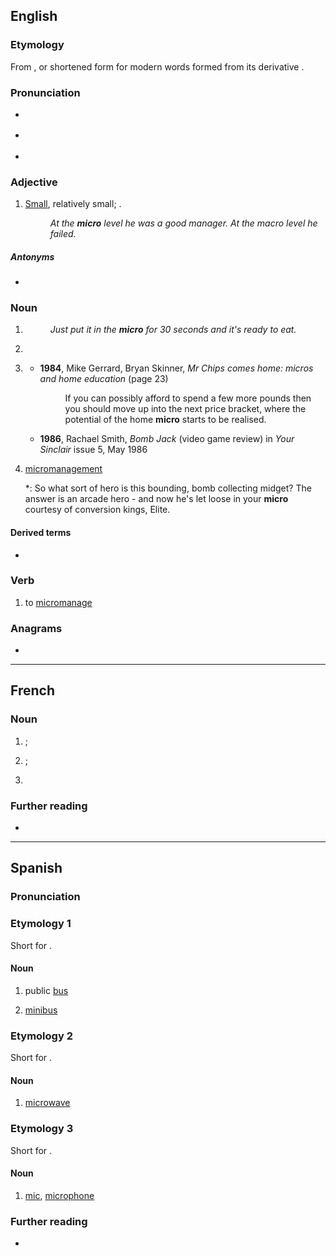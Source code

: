 {{also|Micro|micro-}}
==English==

===Etymology===
From {{der|en|grc|μικρός||small}}, or shortened form for modern words formed from its derivative {{m|en|micro-}}.

===Pronunciation===
* {{a|US}} {{IPA|en|/ˈmaɪ.kɹoʊ/}}
* {{a|UK}} {{IPA|en|/ˈmaɪ.kɹəʊ/}}
* {{audio|en|LL-Q1860 (eng)-Vealhurl-micro.wav |Audio (UK)}}

===Adjective===
{{en-adj}}

# [[small|Small]], relatively small; {{non-gloss definition|used to contrast levels of the noun modified}}.
#: ''At the '''micro''' level he was a good manager. At the macro level he failed.''

=====Antonyms=====
* {{l|en|macro}}

===Noun===
{{en-noun|~}}

# {{lb|en|colloquial}} {{clipping of|en|microwave oven}}
#: ''Just put it in the '''micro''' for 30 seconds and it's ready to eat.''
# {{lb|en|colloquial|economics|uncountable}} {{clipping of|en|microeconomics}}
# {{lb|en|computing|dated|countable}} {{form of|en|short form|microcomputer}}
#* '''1984''', Mike Gerrard, Bryan Skinner, ''Mr Chips comes home: micros and home education'' (page 23)
#*: If you can possibly afford to spend a few more pounds then you should move up into the next price bracket, where the potential of the home '''micro''' starts to be realised.
#* '''1986''', Rachael Smith, ''Bomb Jack'' (video game review) in ''Your Sinclair'' issue 5, May 1986
# {{lb|en|gaming|slang|uncountable}} [[micromanagement]]
#*: So what sort of hero is this bounding, bomb collecting midget? The answer is an arcade hero - and now he's let loose in your '''micro''' courtesy of conversion kings, Elite.

====Derived terms====
* {{sense|microcomputer}} {{l|en|micromania}}

===Verb===
{{en-verb|pres_3sg2=microes}}

# {{lb|en|gaming slang}} to [[micromanage]]

===Anagrams===
* {{anagrams|en|a=cimor|Romic|cormi|moric}}

----

==French==

===Noun===
{{fr-noun|m}}

# {{l|en|mic|gloss=microphone}}; {{clipping of|fr|microphone}}
# {{l|en|micro|gloss=microcomputer}}; {{clipping of|fr|micro-ordinateur}}
# {{gloss|obsolete}} {{l|en|microscope}}

===Further reading===
* {{R:TLFi}}

----

==Spanish==

===Pronunciation===
{{es-IPA}}

===Etymology 1===
Short for {{m|es|microbús}}.

====Noun====
{{es-noun|m}}

# {{lb|es|Chile|Argentina}} public [[bus]]
#: {{syn|es|ómnibus|colectivo}}
# {{lb|es|Mexico}} [[minibus]]
#: {{syn|es|pesero|combi}}

===Etymology 2===
Short for {{m|es|microondas}}.

====Noun====
{{es-noun|m}}

# {{lb|es|Spain}} [[microwave]]

===Etymology 3===
Short for {{m|es|micrófono}}.

====Noun====
{{es-noun|m}}

# {{lb|es|Spain}} [[mic]], [[microphone]]

===Further reading===
* {{R:DRAE}}